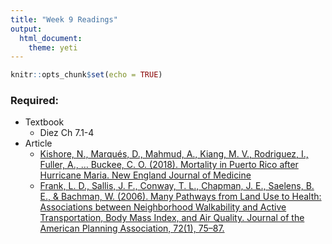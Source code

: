 ```yaml
---
title: "Week 9 Readings"
output: 
  html_document: 
    theme: yeti
---
```


```r
knitr::opts_chunk$set(echo = TRUE)
```

### Required:
- Textbook
    - Diez Ch 7.1-4 
- Article
    - [Kishore, N., Marqués, D., Mahmud, A., Kiang, M. V., Rodriguez, I., Fuller, A., … Buckee, C. O. (2018). Mortality in Puerto Rico after Hurricane Maria. New England Journal of Medicine](https://www.nejm.org/doi/full/10.1056/NEJMsa1803972)
    - [Frank, L. D., Sallis, J. F., Conway, T. L., Chapman, J. E., Saelens, B. E., & Bachman, W. (2006). Many Pathways from Land Use to Health: Associations between Neighborhood Walkability and Active Transportation, Body Mass Index, and Air Quality. Journal of the American Planning Association, 72(1), 75–87.](https://doi.org/10.1080/01944360608976725)